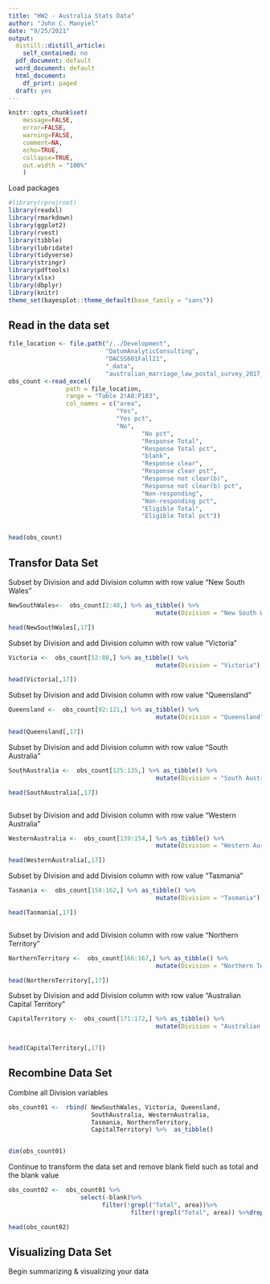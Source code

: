 ```yaml
---
title: "HW2 - Australia Stats Data"
author: "John C. Manyiel"
date: "9/25/2021"
output:
  distill::distill_article:
    self_contained: no
  pdf_document: default
  word_document: default
  html_document:
    df_print: paged
  draft: yes
---
```




```r
knitr::opts_chunk$set(
    message=FALSE, 
    error=FALSE, 
    warning=FALSE, 
    comment=NA,
    echo=TRUE,
    collapse=TRUE, 
    out.width = "100%"
    )
```


Load packages

```r
#library(rprojroot)
library(readxl)
library(rmarkdown)
library(ggplot2)
library(rvest)
library(tibble)
library(lubridate)
library(tidyverse)
library(stringr)
library(pdftools)
library(xlsx)
library(dbplyr)
library(knitr)
theme_set(bayesplot::theme_default(base_family = "sans"))
```


## Read in the data set


```r

file_location <- file.path("/../Development",
                           "DatumAnalyticConsulting",
                           "DACSS601Fall21",
                           "_data",
                           "australian_marriage_law_postal_survey_2017_-_response_final.xls")
obs_count <-read_excel(
                path = file_location, 
                range = "Table 2!A8:P183", 
                col_names = c("area",
                              "Yes",
                              "Yes pct",
                              "No",
                                     "No pct",
                                     "Response Total",
                                     "Response Total pct",
                                     "blank",
                                     "Response clear",
                                     "Response clear pst",
                                     "Response not clear(b)",
                                     "Response not clear(b) pct",
                                     "Non-responding",
                                     "Non-responding pct",
                                     "Eligible Total",
                                     "Eligible Total pct"))


head(obs_count)

```
## Transfor Data Set

Subset by Division and add Division column with row value "New South Wales"


```r


NewSouthWales<-  obs_count[2:48,] %>% as_tibble() %>% 
                                         mutate(Division = "New South Wales")

head(NewSouthWales[,17])


```

Subset by Division and add Division column with row value "Victoria"



```r




Victoria <-  obs_count[52:88,] %>% as_tibble() %>% 
                                         mutate(Division = "Victoria")

head(Victoria[,17])


```

Subset by Division and add Division column with row value "Queensland"


```r



Queensland <-  obs_count[92:121,] %>% as_tibble() %>% 
                                         mutate(Division = "Queensland")

head(Queensland[,17])


```

Subset by Division and add Division column with row value "South Australia"


```r



SouthAustralia <-  obs_count[125:135,] %>% as_tibble() %>% 
                                         mutate(Division = "South Australia")

head(SouthAustralia[,17])



```

Subset by Division and add Division column with row value "Western Australia"

```r



WesternAustralia <-  obs_count[139:154,] %>% as_tibble() %>% 
                                         mutate(Division = "Western Australia")

head(WesternAustralia[,17])

```

Subset by Division and add Division column with row value "Tasmania"


```r



Tasmania <-  obs_count[158:162,] %>% as_tibble() %>% 
                                         mutate(Division = "Tasmania")

head(Tasmania[,17])



```

Subset by Division and add Division column with row value "Northern Territory"

```r

NorthernTerritory <-  obs_count[166:167,] %>% as_tibble() %>% 
                                         mutate(Division = "Northern Territory")

head(NorthernTerritory[,17])

```


Subset by Division and add Division column with row value "Australian Capital Territory"


```r

CapitalTerritory <-  obs_count[171:172,] %>% as_tibble() %>% 
                                         mutate(Division = "Australian Capital Territory")


head(CapitalTerritory[,17])

```

## Recombine Data Set

Combine all Division variables


```r


obs_count01 <-  rbind( NewSouthWales, Victoria, Queensland, 
                       SouthAustralia, WesternAustralia, 
                       Tasmania, NorthernTerritory, 
                       CapitalTerritory) %>%  as_tibble()


dim(obs_count01)


```





Continue to transform the data set and remove blank field such as total and the blank value 


```r
obs_count02 <-  obs_count01 %>%
                    select(-blank)%>%
                          filter(!grepl("Total", area))%>%
                                  filter(!grepl("Total", area)) %>%drop_na()

head(obs_count02)


```
## Visualizing Data Set

Begin  summarizing & visualizing your data


```r



```


```r

```


```r


```





